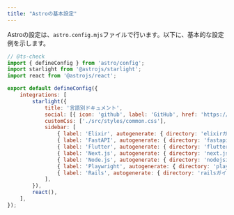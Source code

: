 ```yaml
---
title: "Astroの基本設定"
---
```


Astroの設定は、`astro.config.mjs`ファイルで行います。以下に、基本的な設定例を示します。

```javascript
// @ts-check
import { defineConfig } from 'astro/config';
import starlight from '@astrojs/starlight';
import react from '@astrojs/react';

export default defineConfig({
    integrations: [
        starlight({
            title: '言語別ドキュメント',
            social: [{ icon: 'github', label: 'GitHub', href: 'https://github.com/iijima-naoya-45b' }],
            customCss: ['./src/styles/common.css'],
            sidebar: [
                { label: 'Elixir', autogenerate: { directory: 'elixirガイド' } },
                { label: 'FastAPI', autogenerate: { directory: 'fastapiガイド' } },
                { label: 'Flutter', autogenerate: { directory: 'flutterガイド' } },
                { label: 'Next.js', autogenerate: { directory: 'next.jsガイド' } },
                { label: 'Node.js', autogenerate: { directory: 'nodejsガイド' } },
                { label: 'Playwright', autogenerate: { directory: 'playwrightガイド' } },
                { label: 'Rails', autogenerate: { directory: 'railsガイド' } },
            ],
        }),
        react(),
    ],
});
